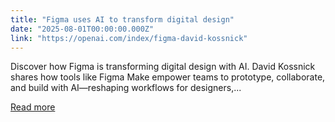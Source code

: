 ```yaml
---
title: "Figma uses AI to transform digital design"
date: "2025-08-01T00:00:00.000Z"
link: "https://openai.com/index/figma-david-kossnick"
---
```


Discover how Figma is transforming digital design with AI. David Kossnick shares how tools like Figma Make empower teams to prototype, collaborate, and build with AI—reshaping workflows for designers,...

[Read more](https://openai.com/index/figma-david-kossnick)
